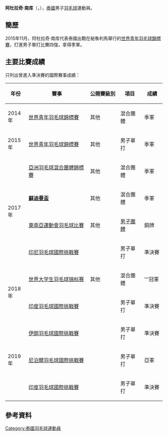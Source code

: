 {{noteTA|G1=Badminton}}
{{Infobox 羽球選手
| playername              = 阿杜拉奇·南库<br/>{{lang|th|อดุลรัชต์ นามกูล}}<br/>({{lang|en|Adulrach Namkul}})
| image                   = 
| size                    = 
| caption                 = 
| birth_name              = 
| date_of_birth           = {{birth_date_and_age|1997|11|2}}
| place_of_birth          = 
| height                  = 
| weight                  = 
| event                   = 男子單打
| country                 = {{THA}}
| years_active            = 
| handedness              = 
| coach                   = 
| highest_ranking         = 第151位（男單）
| date_of_highest_ranking = 2016年11月24日<ref name="ranking">{{en}}[http://bwfcontent.tournamentsoftware.com/ranking/player.aspx?id=12799&player=313451 BWF World Ranking - Ranking of Adulrach NAMKUL (77315)]</ref>
| current_ranking         = 第162位（男單）
| date_of_current_ranking = 2017年2月2日<ref>{{en}}[http://bwfcontent.tournamentsoftware.com/ranking/category.aspx?id=12799&category=472 BWF World Ranking - BWF世界排名榜 (2/2/2017) - Men's singles]</ref>
| played                  = 58勝–47負（男單）<br/>1勝–1負（男雙）<br/>5勝–2負（混雙）
| titles                  = 
| bwf_profile             = 8FBCAAD6-EC39-4B84-8816-7B0967EE36A9
| bwf_id                  = 77315
| updated                 = 2017年2月6日
}}
{{MedalTableTop|width=286px}}
{{MedalSport | 男子[[羽毛球|羽毛球]]}}
{{MedalCountry | {{THA}}}}
{{MedalCompetition | [[蘇迪曼盃|蘇迪曼盃]]}}
{{MedalBronze| [[2017年蘇迪曼盃|2017年 黃金海岸]] | [[2017年蘇迪曼盃|混合團體]] }}
{{MedalCompetition | [[世界大学生羽毛球锦标赛|世界大学生羽毛球锦标赛]]}}
{{MedalGold  | [[2018年世界大学生羽毛球锦标赛|2018年 吉隆坡]] | 混合團體 }}
{{MedalCompetition | [[東南亞運動會|東南亞運動會]]}}
{{MedalBronze | [[2017年東南亞運動會|2017年 吉隆坡]] | [[2017年東南亞運動會羽毛球比賽|男子團體]] }}
{{MedalCompetition | [[亞洲羽毛球混合團體錦標賽|亞洲羽毛球混合團體錦標賽]]}}
{{MedalBronze| [[2017年亞洲羽毛球混合團體錦標賽|2017年 胡志明市]] | 混合團體 }}
{{MedalCompetition | [[世界青年羽毛球錦標賽|世界青年羽毛球錦標賽]]}}
{{MedalBronze| [[2014年世界青年羽毛球錦標賽|2014年 亞羅士打]] | 混合團體 }}
{{MedalBronze| [[2015年世界青年羽毛球錦標賽|2015年 利馬]] | 男子單打 }}
{{MedalBottom}}
'''阿杜拉奇·南库'''（{{lang-th|'''อดุลรัชต์ นามกูล'''}}，{{bd|1997年|11月2日||}}），[[泰國|泰國]]男子[[羽毛球|羽毛球]]運動員。

==簡歷==
2015年11月，阿杜拉奇·南库代表泰國出戰在秘魯利馬舉行的[[2015年世界青年羽毛球錦標賽|世界青年羽毛球錦標賽]]，打進男子單打比賽四強，拿得季軍。

==主要比賽成績==
只列出曾進入準決賽的國際賽事成績：
{| class=wikitable style="text-align:center; font-size:small;" 
!width="50"|年份
!width="180"|賽事
!width="80"|公開賽級別
!width="60"|項目
!width="50"|成績
|-
!rowspan="1"|2014年
|[[2014年世界青年羽毛球錦標賽|世界青年羽毛球錦標賽]]
|其他
|混合團體
|bgcolor="#b8860b"|季軍
|-
!rowspan="1"|2015年
|[[2015年世界青年羽毛球錦標賽|世界青年羽毛球錦標賽]]
|其他
|男子單打
|bgcolor="#b8860b"|季軍
|-
!rowspan="4"|2017年
|[[2017年亞洲羽毛球混合團體錦標賽|亞洲羽毛球混合團體錦標賽]]
|其他
|混合團體
|bgcolor="#b8860b"|季軍
|-
|'''[[2017年蘇迪曼盃|蘇迪曼盃]]'''
|其他
|混合團體
|bgcolor="#b8860b"|季軍
|-
|[[2017年東南亞運動會羽毛球比賽|東南亞運動會羽毛球比賽]]
|其他
|[[2017年東南亞運動會羽毛球男子團體比賽|男子團體]]
|bgcolor="#b8860b"|銅牌
|-
|[[2017年印度尼西亞羽毛球國際挑戰賽|印尼羽毛球國際挑戰賽]]
|{{BWFIC}}
|男子單打
|bgcolor="#b8860b"|準決賽
|-
!rowspan="2"|2018年
|[[2018年世界大学生羽毛球锦标赛|世界大学生羽毛球锦标赛]]
|其他
|混合團體
|bgcolor="gold"|'''冠軍
|-
|[[2018年印度羽毛球國際挑戰賽|印度羽毛球國際挑戰賽]]
|{{BWFIC}}
|男子單打
|bgcolor="#b8860b"|準決賽
|-
!rowspan="3"|2019年
|[[2019年伊朗羽毛球國際挑戰賽|伊朗羽毛球國際挑戰賽]]
|{{BWFIC}}
|男子單打
|bgcolor="#b8860b"|準決賽
|-
|[[2019年尼泊爾羽毛球國際挑戰賽|尼泊爾羽毛球國際挑戰賽]]
|{{BWFIC}}
|男子單打
|bgcolor="silver"|亞軍
|-
|[[2019年印度羽毛球國際挑戰賽|印度羽毛球國際挑戰賽]]
|{{BWFIC}}
|男子單打
|bgcolor="#b8860b"|準決賽
|}
{{BWF賽事級別索引}}

==參考資料==
{{Reflist}}

{{DEFAULTSORT:Namkul, Adulrach}}
[[Category:泰國羽毛球運動員|Category:泰國羽毛球運動員]]